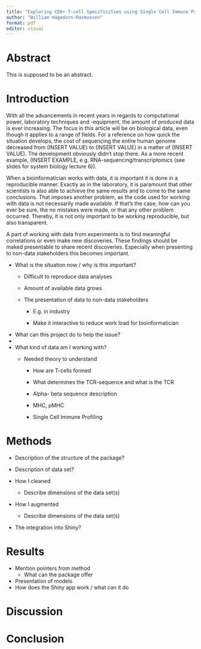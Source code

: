 ```yaml
---
title: "Exploring CD8+ T-cell Specificities using Single Cell Immune Profiling with an Outlook to Reproducible Bio Data Science"
author: "William Hagedorn-Rasmussen"
format: pdf
editor: visual
---
```


# Abstract

This is supposed to be an abstract.

\newpage

# Introduction

With all the advancements in recent years in regards to computational power, laboratory techniques and -equipment, the amount of produced data is ever increasing. The focus in this article will be on biological data, even though it applies to a range of fields. For a reference on how quick the situation develops, the cost of sequencing the entire human genome decreased from (INSERT VALUE) to (INSERT VALUE) in a matter of (INSERT VALUE). The development obviously didn't stop there. As a more recent example, (INSERT EXAMPLE, e.g. RNA-sequencing/transcriptomics (see slides for system biology lecture 6)).

When a bioinformatician works with data, it is important it is done in a reproducible manner. Exactly as in the laboratory, it is paramount that other scientists is also able to achieve the same results and to come to the same conclusions. That imposes another problem, as the code used for working with data is not necessarily made available. If that's the case, how can you ever be sure, the no mistakes were made, or that any other problem occurred. Thereby, it is not only important to be working reproducible, but also transparent.

A part of working with data from experiments is to find meaningful correlations or even make new discoveries. These findings should be maked presentable to share recent discoveries. Especially when presenting to non-data stakeholders this becomes important.

-   What is the situation now / why is this important?
    -   Difficult to reproduce data analyses

    -   Amount of available data grows

    -   The presentation of data to non-data stakeholders

        -   E.g. in industry

        -   Make it interactive to reduce work load for bioinformatician
-   What can this project do to help the issue?
-   
-   What kind of data am I working with?
    -   Needed theory to understand

        -   How are T-cells formed

        -   What determines the TCR-sequence and what is the TCR

        -   Alpha- beta sequence description

        -   MHC, pMHC

        -   Single Cell Immune Profiling

# Methods

-   Description of the structure of the package?

-   Description of data set?

-   How I cleaned

    -   Describe dimensions of the data set(s)

-   How I augmented

    -   Describe dimensions of the data set(s)

-   The integration into Shiny?

# Results

-   Mention pointers from method
    -   What can the package offer
-   Presentation of models
-   How does the Shiny app work / what can it do

# Discussion

# Conclusion
